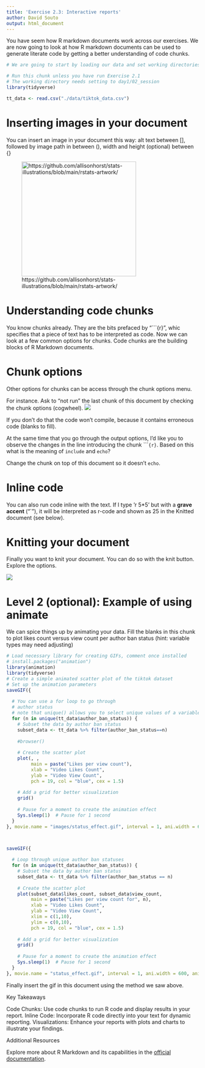 ```yaml
---
title: 'Exercise 2.3: Interactive reports'
author: David Souto
output: html_document
---
```


You have seem how R markdown documents work across our exercises. We are now going to look at how R markdown documents can be used to generate literate code by getting a better understanding of code chunks.

```r
# We are going to start by loading our data and set working directories

# Run this chunk unless you have run Exercise 2.1
# The working directory needs setting to day1/02_session 
library(tidyverse)

tt_data <- read.csv("./data/tiktok_data.csv")
```

# Inserting images in your document

You can insert an image in your document this way: alt text between [], followed by image path in between (), width and height (optional) between {}

![https://github.com/allisonhorst/stats-illustrations/blob/main/rstats-artwork/](images/rmarkdown_rockstar.png){width=300px, height=300px}

# Understanding code chunks

You know chunks already. They are the bits prefaced by "```{r}", whic specifies that a piece of text has to be interpreted as code. Now we can look at a few common options for chunks. Code chunks are the building blocks of R Markdown documents. 

# Chunk options

Other options for chunks can be access through the chunk options menu.

For instance. Ask to "not run" the last chunk of this document by checking the chunk options (cogwheel). 
![](images/chunk_options.png)

If you don't do that the code won't compile, because it contains erroneous code (blanks to fill).

At the same time that you go through the output options, I'd like you to observe the changes in the line introducing the chunk ````{r}`. Based on this what is the meaning of `include` and `echo`?

Change the chunk on top of this document so it doesn't `echo`.

# Inline code

You can also run code inline with the text. If I type 'r 5*5' but with a **grave accent** ("`"), it will be interpreted as r-code and shown as 25 in the Knitted document (see below). 

# Knitting your document

Finally you want to knit your document. You can do so with the knit button. Explore the options. 

![](images/knit_button.png)

# Level 2 (optional): Example of using animate 

We can spice things up by animating your data. Fill the blanks in this chunk to plot likes count versus view count per author ban status (hint: variable types may need adjusting)

```r
# Load necessary library for creating GIFs, comment once installed
# install.packages("animation")
library(animation)
library(tidyverse)
# Create a simple animated scatter plot of the tiktok dataset
# Set up the animation parameters
saveGIF({
  
  # You can use a for loop to go through
  # author status 
  # note that unique() allows you to select unique values of a variable
  for (n in unique(tt_data$author_ban_status)) {
    # Subset the data by author ban status
    subset_data <- tt_data %>% filter(author_ban_status==n)
    
    #browser()
      
    # Create the scatter plot
    plot(, ,
         main = paste("Likes per view count"),
         xlab = "Video Likes Count",
         ylab = "Video View Count",
         pch = 19, col = "blue", cex = 1.5)
    
    # Add a grid for better visualization
    grid()
    
    # Pause for a moment to create the animation effect
    Sys.sleep(1)  # Pause for 1 second
  }
}, movie.name = "images/status_effect.gif", interval = 1, ani.width = 600, ani.height = 400)



saveGIF({
  
  # Loop through unique author ban statuses
  for (n in unique(tt_data$author_ban_status)) {
    # Subset the data by author ban status
    subset_data <- tt_data %>% filter(author_ban_status == n)
    
    # Create the scatter plot
    plot(subset_data$likes_count, subset_data$view_count,
         main = paste("Likes per view count for", n),
         xlab = "Video Likes Count",
         ylab = "Video View Count",
         xlim = c(1,10),
         ylim = c(0,10),
         pch = 19, col = "blue", cex = 1.5)
    
    # Add a grid for better visualization
    grid()
    
    # Pause for a moment to create the animation effect
    Sys.sleep(1)  # Pause for 1 second
  }
}, movie.name = "status_effect.gif", interval = 1, ani.width = 600, ani.height = 400)

```

Finally insert the gif in this document using the method we saw above.

Key Takeaways

Code Chunks: Use code chunks to run R code and display results in your report.
Inline Code: Incorporate R code directly into your text for dynamic reporting.
Visualizations: Enhance your reports with plots and charts to illustrate your findings.

Additional Resources

Explore more about R Markdown and its capabilities in the [official documentation](https://rmarkdown.rstudio.com/lesson-1.html).

